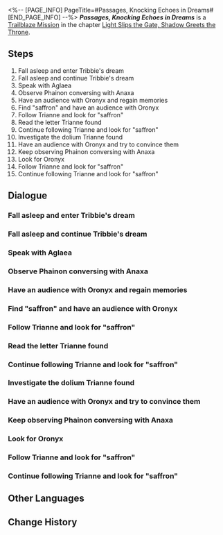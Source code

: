 <%-- [PAGE_INFO]
PageTitle=#Passages, Knocking Echoes in Dreams#
[END_PAGE_INFO] --%>
{{Stub|Dialogue.}}
{{Mission Infobox
|id            = 1040208
|title         = 
|image         = Mission Passages, Knocking Echoes in Dreams.png{{subst:void|<!--$UPLOAD:<<SpriteOutput/Chronicle/1040208.png>-<Mission Passages, Knocking Echoes in Dreams.png>-<Fate's Atlas Images>>-->}}
|type          = Trailblaze
|event_name    = 
|chapter       = Light Slips the Gate, Shadow Greets the Throne
|requirements  = [[Trailblaze Mission]] ''[[Memories, Veiled in Blazing Mist]]'' completed
|summary       = A Kremnoan named Krateros abducted Trinnon in an attempt to undergo the Strife trial, but ultimately failed and was apprehended on the spot by Aglaea. Tribbie and Trinnon, understanding Krateros' impatience, decided to use Oronyx's power to restore Krateros' memories from ages past. Perhaps affected by Krateros' unease, Tribbie experienced a nightmare, recalling her own past once more. Upon waking, the three resolved to venture into the Abyss of Fate to seek Oronyx, only to encounter the Flame Reaver there. At the cost of exhausting her divine power, Trianne sent Tribbie and Trinnon away from the battlefield.
|characters    = Aglaea; Castorice; Hyacine; Mydei; Phainon; Trailblazer; Trianne; Tribbie; Trinnon
|startLocation = [[Amphoreus]] - [["Eternal Holy City" Okhema]]
|world         = Amphoreus
|area          = "Eternal Holy City" Okhema
|prev          = Memories, Veiled in Blazing Mist
|next          = Nemesis, Scorched by Golden Blood
|rewards       = Trailblaze EXP*500; Stellar Jade*60; Refined Aether*4; Lost Crystal*4; Celestial Ambrosia*200; Credit*80,000
}}
'''''Passages, Knocking Echoes in Dreams''''' is a [[Trailblaze Mission]] in the chapter [[Light Slips the Gate, Shadow Greets the Throne]].

==Steps==
# Fall asleep and enter Tribbie's dream
# Fall asleep and continue Tribbie's dream
# Speak with Aglaea
# Observe Phainon conversing with Anaxa
# Have an audience with Oronyx and regain memories
# Find "saffron" and have an audience with Oronyx
# Follow Trianne and look for "saffron"
# Read the letter Trianne found
# Continue following Trianne and look for "saffron"
# Investigate the dolium Trianne found
# Have an audience with Oronyx and try to convince them
# Keep observing Phainon conversing with Anaxa
# Look for Oronyx
# Follow Trianne and look for "saffron"
# Continue following Trianne and look for "saffron"

<!--
==Gameplay Notes==

--><!--
==Trial Character==

-->
==Dialogue==
{{Stub Dialogue}}

===Fall asleep and enter Tribbie's dream{{subst:void|<!--104020820-->}}===
{{Mission Description|type=trailblaze|location="Eternal Holy City" Okhema|A dream carries '''us''' back to memories long faded by time, and this dream mirrors the profound fears within '''our''' hearts.}}
{{Dialogue Start}}
:{{tx}}
{{Dialogue End}}

===Fall asleep and continue Tribbie's dream{{subst:void|<!--104020821-->}}===
{{Dialogue Start}}
:{{tx}}
{{Dialogue End}}

===Speak with Aglaea{{subst:void|<!--104020819-->}}===
{{Dialogue Start}}
:{{tx}}
{{Dialogue End}}

===Observe Phainon conversing with Anaxa{{subst:void|<!--104020816-->}}===
{{Mission Description|type=trailblaze|location="Eternal Holy City" Okhema|update|Phainon finds the confined Anaxa, apparently not just for catching up.}}
{{Dialogue Start}}
:{{tx}}
{{Dialogue End}}

===Have an audience with Oronyx and regain memories{{subst:void|<!--104020801-->}}===
{{Mission Description|type=trailblaze|location="Abyss of Fate" Janusopolis|update|To replicate memories and fulfill the promise to Krateros, '''we''' quietly visit the Abyss of Fate, searching for objects that have witnessed those years.}}
{{Dialogue Start}}
:{{tx}}
{{Dialogue End}}

===Find "saffron" and have an audience with Oronyx{{subst:void|<!--104020809-->}}===
{{Dialogue Start}}
:{{tx}}
{{Dialogue End}}

===Follow Trianne and look for "saffron"{{subst:void|<!--104020810-->}}===
{{Dialogue Start}}
:{{tx}}
{{Dialogue End}}

===Read the letter Trianne found{{subst:void|<!--104020812-->}}===
{{Dialogue Start}}
:{{tx}}
{{Dialogue End}}

===Continue following Trianne and look for "saffron"{{subst:void|<!--104020813-->}}===
{{Dialogue Start}}
:{{tx}}
{{Dialogue End}}

===Investigate the dolium Trianne found{{subst:void|<!--104020815-->}}===
{{Dialogue Start}}
:{{tx}}
{{Dialogue End}}

===Have an audience with Oronyx and try to convince them{{subst:void|<!--104020805-->}}===
{{Dialogue Start}}
:{{tx}}
{{Dialogue End}}

===Keep observing Phainon conversing with Anaxa{{subst:void|<!--104020817-->}}===
{{Mission Description|type=trailblaze|location="Eternal Holy City" Okhema|update|Phainon finds the confined Anaxa, apparently not just for catching up.}}
{{Dialogue Start}}
:{{tx}}
{{Dialogue End}}

===Look for Oronyx{{subst:void|<!--104020818-->}}===
{{Mission Description|type=trailblaze|location="Abyss of Fate" Janusopolis|update|To replicate memories and fulfill the promise to Krateros, '''we''' quietly visit the Abyss of Fate, searching for objects that have witnessed those years.}}
{{Dialogue Start}}
:{{tx}}
{{Dialogue End}}

===Follow Trianne and look for "saffron"{{subst:void|<!--104020811-->}}===
{{Dialogue Start}}
:{{tx}}
{{Dialogue End}}

===Continue following Trianne and look for "saffron"{{subst:void|<!--104020814-->}}===
{{Dialogue Start}}
:{{tx}}
{{Dialogue End}}

==Other Languages==
{{Other Languages
|en   = Passages, Knocking Echoes in Dreams
|zhs  = 门扉啊，叩声仍激荡梦中
|zht  = 門扉啊，叩聲仍激盪夢中
|ja   = 扉よ、夢の中の叩く音はやまず
|ko   = 문이여, 두드리는 소리가 여전히 꿈속을 격동시키는구나
|es   = Portales, ecos que llaman en sueños
|fr   = Passage vers les rêves du passé
|ru   = О врата, раздающийся эхом стук во снах
|th   = ประตูเอ๋ย เสียงเคาะยังดังก้องอยู่ในฝัน
|vi   = Hỡi Cánh Cổng, Tiếng Gõ Vẫn Vang Vọng Trong Mơ
|de   = Tore, lasst das Klopfen in Träumen widerhallen
|id   = Pintu, Ketukan Masih Menggema dalam Mimpi
|pt   = Passagens, Ecos Batendo em Sonhos
}}

==Change History==
{{Change History|3.1}}
